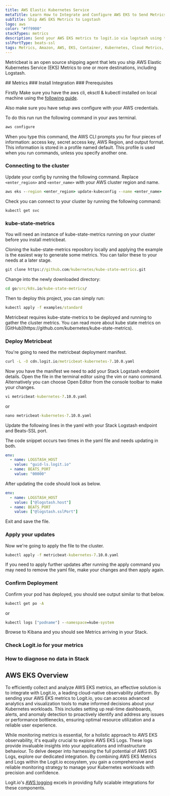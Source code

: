 ```yaml
---
title: AWS Elastic Kubernetes Service
metaTitle: Learn How to Integrate and Configure AWS EKS to Send Metrics
subTitle: Ship AWS EKS Metrics to Logstash
logo: aws
color: "#ff9900"
stackTypes: metrics
description: Send your AWS EKS metrics to logit.io via logstash using the instructions below and begin searching your data
sslPortType: beats-ssl
tags: Metrics, Amazon, AWS, EKS, Container, Kubernetes, Cloud Metrics, Aws Eks
---
```


Metricbeat is an open source shipping agent that lets you ship AWS Elastic 
Kubernetes Service (EKS) Metrics to one or more destinations, including Logstash.

<Steps>
  ## Metrics
  ### Install Integration
  <InstallIntegration/>
  ### Prerequisites

  Firstly Make sure you have the aws cli, eksctl & kubectl installed on local machine 
  using the [following guide](https://docs.aws.amazon.com/eks/latest/userguide/getting-started-eksctl.html).

  Also make sure you have setup aws configure with your AWS credentials. 

  To do this run run the following command in your aws terminal.

  ```cmd copy
  aws configure
  ```

  When you type this command, the AWS CLI prompts you for four pieces of information: access key, secret access key, AWS Region, and output format. 
  This information is stored in a profile named default. This profile is used when you run commands, unless you specify another one.

  ### Connecting to the cluster 

  Update your config by running the following command. Replace `<enter_region>` and `<enter_name>` with your AWS cluster region and name.
  
  ```cmd copy
  aws eks --region <enter_region> update-kubeconfig --name <enter_name>
  ```

  Check you can connect to your cluster by running the following command:

  ```
  kubectl get svc
  ```

  ### kube-state-metrics

  You will need an instance of kube-state-metrics running on your cluster before you install metricbeat.

  Cloning the kube-state-metrics repository locally and applying the example is the easiest way to generate some metrics. 
  You can tailor these to your needs at a later stage.

  ```cmd copy
  git clone https://github.com/kubernetes/kube-state-metrics.git
  ```

  Change into the newly downloaded directory:

  ```cmd copy
  cd go/src/k8s.io/kube-state-metrics/
  ```

  Then to deploy this project, you can simply run:

  ```cmd copy
  kubectl apply -f examples/standard
  ```

  <Callout type="info">
    Metricbeat requires kube-state-metrics to be deployed and running to gather the cluster metrics. 
    You can read more about kube state metrics on [GitHub](https://github.com/kubernetes/kube-state-metrics).
  </Callout>

  ### Deploy Metricbeat

  You're going to need the metricbeat deployment manifest.

  ```cmd copy
  curl -L -O cdn.logit.io/metricbeat-kubernetes-7.10.0.yaml
  ```

  Now you have the manifest we need to add your Stack Logstash endpoint details. 
  Open the file in the terminal editor using the vim or nano command. 
  Alternatively you can choose Open Editor from the console toolbar to make your changes.

  ```cmd copy
  vi metricbeat-kubernetes-7.10.0.yaml
  ```
  
  or

  ```cmd copy
  nano metricbeat-kubernetes-7.10.0.yaml
  ```

  Update the following lines in the yaml with your Stack Logstash endpoint and Beats-SSL port.
  
  <Callout type="info">
    The code snippet occurs two times in the yaml file and needs updating in both.
  </Callout>

  ```yml copy
  env:
    - name: LOGSTASH_HOST
      value: "guid-ls.logit.io"
    - name: BEATS_PORT
      value: "00000"
  ```

  After updating the code should look as below.

  ```yml copy
  env:
    - name: LOGSTASH_HOST
      value: ["@logstash.host"]
    - name: BEATS_PORT
      value: ["@logstash.sslPort"]
  ```

  Exit and save the file.

  ### Apply your updates

  Now we're going to apply the file to the cluster.

  ```cmd copy
  kubectl apply -f metricbeat-kubernetes-7.10.0.yaml
  ```

  <Callout type="info">
    If you need to apply further updates after running the apply command 
    you may need to remove the yaml file, make your changes and then apply again.
  </Callout>

  ### Confirm Deployment

  Confirm your pod has deployed, you should see output similar to that below.

  ```cmd copy
  kubectl get po -A
  ```

  or

  ```cmd copy
  kubectl logs ["podname"] --namespace=kube-system
  ```

  Browse to Kibana and you should see Metrics arriving in your Stack.

  ### Check Logit.io for your metrics
  <LaunchStack utmMedium="aws" utmCampaign="awseksmetrics" source="AWS_EKS" />

  ### How to diagnose no data in Stack

  <DiagnoseNoData />
</Steps>


## AWS EKS Overview

To efficiently collect and analyze AWS EKS metrics, an effective solution is to integrate with Logit.io, a 
leading cloud-native observability platform. By sending your AWS EKS metrics to Logit.io, you can access 
advanced analytics and visualization tools to make informed decisions about your Kubernetes workloads. 
This includes setting up real-time dashboards, alerts, and anomaly detection to proactively identify and 
address any issues or performance bottlenecks, ensuring optimal resource utilization and a reliable user experience. 

While monitoring metrics is essential, for a holistic approach to AWS EKS observability, it's equally crucial to explore AWS EKS Logs. 
These logs provide invaluable insights into your applications and infrastructure behaviour. To delve deeper into harnessing the 
full potential of AWS EKS Logs, explore our dedicated integration. By combining AWS EKS Metrics and Logs within the Logit.io 
ecosystem, you gain a comprehensive and reliable monitoring strategy to manage your Kubernetes workloads with precision and confidence.

Logit.io's [AWS logging](https://logit.io/solutions/aws-logging/) excels in providing fully scalable integrations for these components.